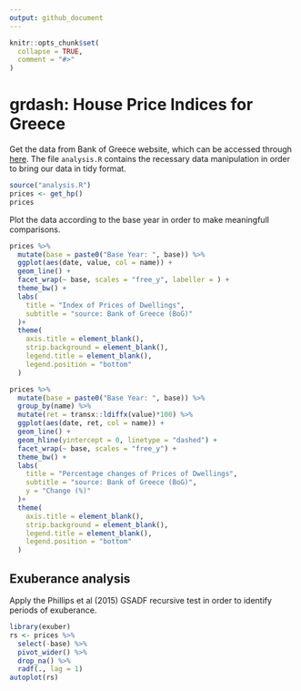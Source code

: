 ```yaml
---
output: github_document
---
```


<!-- README.md is generated from README.Rmd. Please edit that file -->

```r
knitr::opts_chunk$set(
  collapse = TRUE,
  comment = "#>"
)
```

# grdash: House Price Indices for Greece

<!-- badges: start -->
<!-- badges: end -->

Get the data from Bank of Greece website, which can be accessed through [here](https://www.bankofgreece.gr/en/statistics/real-estate-market/residential-and-commercial-property-price-indices-and-other-short-term-indices). The file `analysis.R` 
contains the recessary data manipulation in order to bring our data in tidy format.


```r
source("analysis.R")
prices <- get_hp()
prices
```

Plot the data according to the base year in order to make meaningfull comparisons.

```r
prices %>% 
  mutate(base = paste0("Base Year: ", base)) %>% 
  ggplot(aes(date, value, col = name)) +
  geom_line() +
  facet_wrap(~ base, scales = "free_y", labeller = ) +
  theme_bw() +
  labs(
    title = "Index of Prices of Dwellings",
    subtitle = "source: Bank of Greece (BoG)"
  )+
  theme(
    axis.title = element_blank(),
    strip.background = element_blank(),
    legend.title = element_blank(),
    legend.position = "bottom"
  )

```

```r
prices %>% 
  mutate(base = paste0("Base Year: ", base)) %>% 
  group_by(name) %>% 
  mutate(ret = transx::ldiffx(value)*100) %>% 
  ggplot(aes(date, ret, col = name)) +
  geom_line() +
  geom_hline(yintercept = 0, linetype = "dashed") +
  facet_wrap(~ base, scales = "free_y") +
  theme_bw() +
  labs(
    title = "Percentage changes of Prices of Dwellings",
    subtitle = "source: Bank of Greece (BoG)",
    y = "Change (%)"
  )+
  theme(
    axis.title = element_blank(),
    strip.background = element_blank(),
    legend.title = element_blank(),
    legend.position = "bottom"
  )

```


## Exuberance analysis

Apply the Phillips et al (2015) GSADF recursive test in order to identify periods
of exuberance.

```r
library(exuber)
rs <- prices %>% 
  select(-base) %>% 
  pivot_wider() %>% 
  drop_na() %>% 
  radf(., lag = 1)
autoplot(rs)

```